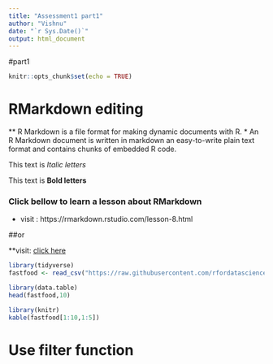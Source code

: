 ```yaml
---
title: "Assessment1 part1"
author: "Vishnu"
date: "`r Sys.Date()`"
output: html_document
---
```

#part1
```r
knitr::opts_chunk$set(echo = TRUE)
```

# RMarkdown editing 

** R Markdown is a file format for making dynamic documents with R. 
* An R Markdown document is written in markdown an easy-to-write plain text format and contains chunks of embedded R code.

This text is *Italic letters* 

This text is **Bold letters **

### Click bellow to learn a lesson about RMarkdown

* visit : https://rmarkdown.rstudio.com/lesson-8.html 

##or 

**visit: [click here](https://rmarkdown.rstudio.com/lesson-8.html )

```r
library(tidyverse)
fastfood <- read_csv("https://raw.githubusercontent.com/rfordatascience/tidytuesday/master/data/2018/2018-09-04/fastfood_calories.csv")

```


```r
library(data.table)
head(fastfood,10)
```

```r
library(knitr)
kable(fastfood[1:10,1:5])

```

# Use filter function